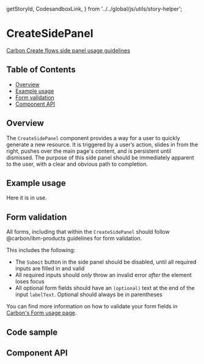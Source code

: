   getStoryId,
  CodesandboxLink,
} from '../../global/js/utils/story-helper';

# CreateSidePanel

[Carbon Create flows side panel usage guidelines](https://www.carbondesignsystem.com/community/patterns/create-flows/#side-panel)

## Table of Contents

- [Overview](#overview)
- [Example usage](#example-usage)
- [Form validation](#form-validation)
- [Component API](#component-api)

## Overview

The `CreateSidePanel` component provides a way for a user to quickly generate a
new resource. It is triggered by a user’s action, slides in from the right,
pushes over the main page's content, and is persistent until dismissed. The
purpose of this side panel should be immediately apparent to the user, with a
clear and obvious path to completion.

## Example usage

Here it is in use.

<Canvas>
  <Story id={getStoryId(CreateSidePanel.displayName, 'default')} />
</Canvas>

## Form validation

All forms, including that within the `CreateSidePanel` should follow
@carbon/ibm-products guidelines for form validation.

This includes the following:

- The `Submit` button in the side panel should be disabled, until all required
  inputs are filled in and valid
- All required inputs should _only_ throw an invalid error _after_ the element
  loses focus
- All optional form fields should have an `(optional)` text at the end of the
  input `labelText`. Optional should always be in parentheses

You can find more information on how to validate your form fields in
[Carbon's Form usage page](https://www.carbondesignsystem.com/components/form/usage).

## Code sample

<CodesandboxLink exampleDirectory="CreateSidePanel" />

## Component API

<ArgsTable />
